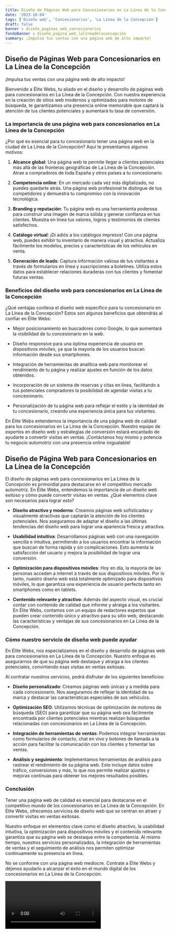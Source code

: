```yaml
---
title: Diseño de Páginas Web para Concesionarios en La Línea de la Concepción
date: '2023-10-04'
tags: ['Diseño web', 'Concesionarios', 'La Línea de la Concepción']
draft: false
banner : diseño_paginas_web_concesionarios
fondoBanner : diseño_pagina_web_lalíneadelaconcepción
summary: ¡Impulsa tus ventas con una página web de alto impacto!
---
```


## Diseño de Páginas Web para Concesionarios en La Línea de la Concepción

¡Impulsa tus ventas con una página web de alto impacto!

Bienvenido a Élite Webs, tu aliado en el diseño y desarrollo de páginas web para concesionarios en La Línea de la Concepción. Con nuestra experiencia en la creación de sitios web modernos y optimizados para motores de búsqueda, te garantizamos una presencia online memorable que captará la atención de tus clientes potenciales y aumentará tu tasa de conversión.

### La importancia de una página web para concesionarios en La Línea de la Concepción

¿Por qué es esencial para tu concesionario tener una página web en la ciudad de La Línea de la Concepción? Aquí te presentamos algunos motivos:

1. **Alcance global**: Una página web te permite llegar a clientes potenciales más allá de las fronteras geográficas de La Línea de la Concepción. Atrae a compradores de toda España y otros países a tu concesionario.

2. **Competencia online**: En un mercado cada vez más digitalizado, no puedes quedarte atrás. Una página web profesional te distingue de tus competidores y demuestra tu compromiso con la innovación tecnológica.

3. **Branding y reputación**: Tu página web es una herramienta poderosa para construir una imagen de marca sólida y generar confianza en tus clientes. Muestra en línea tus valores, logros y testimonios de clientes satisfechos.

4. **Catálogo virtual**: ¡Di adiós a los catálogos impresos! Con una página web, puedes exhibir tu inventario de manera visual y atractiva. Actualiza fácilmente los modelos, precios y características de los vehículos en venta.

5. **Generación de leads**: Captura información valiosa de tus visitantes a través de formularios en línea y suscripciones a boletines. Utiliza estos datos para establecer relaciones duraderas con tus clientes y fomentar futuras ventas.

### Beneficios del diseño web para concesionarios en La Línea de la Concepción

¿Qué ventajas conlleva el diseño web específico para tu concesionario en La Línea de la Concepción? Estos son algunos beneficios que obtendrás al confiar en Élite Webs:

- Mejor posicionamiento en buscadores como Google, lo que aumentará la visibilidad de tu concesionario en la web.

- Diseño responsive para una óptima experiencia de usuario en dispositivos móviles, ya que la mayoría de los usuarios buscan información desde sus smartphones.

- Integración de herramientas de analítica web para monitorear el rendimiento de tu página y realizar ajustes en función de los datos obtenidos.

- Incorporación de un sistema de reservas y citas en línea, facilitando a tus potenciales compradores la posibilidad de agendar visitas a tu concesionario.

- Personalización de tu página web para reflejar el estilo y la identidad de tu concesionario, creando una experiencia única para tus visitantes.

En Élite Webs entendemos la importancia de una página web de calidad para los concesionarios en La Línea de la Concepción. Nuestro equipo de expertos en diseño web y estrategias de conversión estará encantado de ayudarte a convertir visitas en ventas. ¡Contáctanos hoy mismo y potencia tu negocio automotriz con una presencia online inigualable!

<GifSeo />

<Cta />

## Diseño de Página Web para Concesionarios en La Línea de la Concepción

El diseño de páginas web para concesionarios en La Línea de la Concepción es primordial para destacarse en el competitivo mercado automotriz. En Élite Webs, entendemos la importancia de un diseño web exitoso y cómo puede convertir visitas en ventas. ¿Qué elementos clave son necesarios para lograr esto?
  
- **Diseño atractivo y moderno**: Creamos páginas web sofisticadas y visualmente atractivas que captarán la atención de los clientes potenciales. Nos aseguramos de adaptar el diseño a las últimas tendencias del diseño web para lograr una apariencia fresca y atractiva.

- **Usabilidad intuitiva**: Desarrollamos páginas web con una navegación sencilla e intuitiva, permitiendo a los usuarios encontrar la información que buscan de forma rápida y sin complicaciones. Esto aumenta la satisfacción del usuario y mejora la posibilidad de lograr una conversión.

- **Optimización para dispositivos móviles**: Hoy en día, la mayoría de las personas acceden a internet a través de sus dispositivos móviles. Por lo tanto, nuestro diseño web está totalmente optimizado para dispositivos móviles, lo que garantiza una experiencia de usuario perfecta tanto en smartphones como en tablets.

- **Contenido relevante y atractivo**: Además del aspecto visual, es crucial contar con contenido de calidad que informe y atraiga a los visitantes. En Élite Webs, contamos con un equipo de redactores expertos que pueden crear contenido único y atractivo para su sitio web, destacando las características y ventajas de sus concesionarios en La Línea de la Concepción.

### Cómo nuestro servicio de diseño web puede ayudar

En Élite Webs, nos especializamos en el diseño y desarrollo de páginas web para concesionarios en La Línea de la Concepción. Nuestro enfoque es asegurarnos de que su página web destaque y atraiga a los clientes potenciales, convirtiendo esas visitas en ventas exitosas. 

Al contratar nuestros servicios, podrá disfrutar de los siguientes beneficios:

- **Diseño personalizado**: Creamos páginas web únicas y a medida para cada concesionario. Nos aseguramos de reflejar la identidad de su marca y destacar las características especiales de sus vehículos.

- **Optimización SEO**: Utilizamos técnicas de optimización de motores de búsqueda (SEO) para garantizar que su página web sea fácilmente encontrada por clientes potenciales mientras realizan búsquedas relacionadas con concesionarios en La Línea de la Concepción.

- **Integración de herramientas de ventas**: Podemos integrar herramientas como formularios de contacto, chat en vivo y botones de llamada a la acción para facilitar la comunicación con los clientes y fomentar las ventas.

- **Análisis y seguimiento**: Implementamos herramientas de análisis para rastrear el rendimiento de su página web. Esto incluye datos sobre tráfico, conversiones y más, lo que nos permite realizar ajustes y mejoras continuas para obtener los mejores resultados posibles.

### Conclusión

Tener una página web de calidad es esencial para destacarse en el competitivo mundo de los concesionarios en La Línea de la Concepción. En Élite Webs, ofrecemos servicios de diseño web que se centran en atraer y convertir visitas en ventas exitosas.

Nuestro enfoque en elementos clave como el diseño atractivo, la usabilidad intuitiva, la optimización para dispositivos móviles y el contenido relevante garantiza que su página web se destaque entre la competencia. Al mismo tiempo, nuestros servicios personalizados, la integración de herramientas de ventas y el seguimiento de análisis nos permiten optimizar continuamente su presencia en línea.

No se conforme con una página web mediocre. Contrate a Élite Webs y déjenos ayudarlo a alcanzar el éxito en el mundo digital de los concesionarios en La Línea de la Concepción.

<Video />

<CtaBot job='Concesionarios' city='La Línea de la Concepción'/>

<Gmaps query='La Línea de la Concepción+españa+maps' />